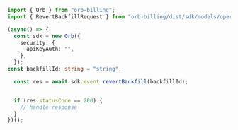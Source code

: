 ```typescript RevertBackfill.ts
import { Orb } from "orb-billing";
import { RevertBackfillRequest } from "orb-billing/dist/sdk/models/operations";

(async() => {
  const sdk = new Orb({
    security: {
      apiKeyAuth: "",
    },
  });
const backfillId: string = "string";

  const res = await sdk.event.revertBackfill(backfillId);


  if (res.statusCode == 200) {
    // handle response
  }
})();
```
